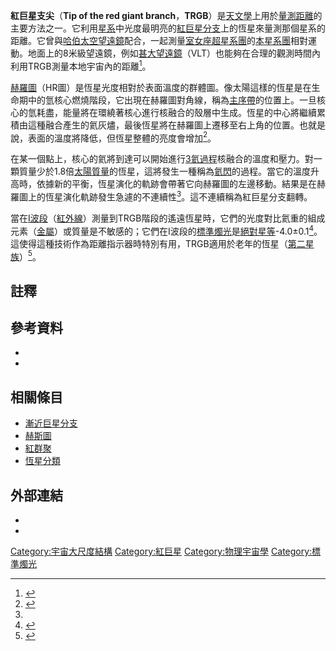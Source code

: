'''紅巨星支尖'''（'''Tip of the red giant branch'''，'''TRGB'''）是[[天文學|天文學]]上用於[[標準燭光|量測距離]]的主要方法之一。它利用[[星系|星系]]中光度最明亮的[[紅巨星|紅巨星分支]]上的恆星來量測那個星系的距離。它曾與[[哈伯太空望遠鏡|哈伯太空望遠鏡]]配合，一起測量[[室女座超星系團|室女座超星系團]]的[[本星系團|本星系團]]相對運動。地面上的8米級望遠鏡，例如[[甚大望遠鏡|甚大望遠鏡]]（VLT）也能夠在合理的觀測時間內利用TRGB測量本地宇宙內的距離<ref>{{cite journal|arxiv=1803.02406|last1=Müller|first1=Oliver|title=Tip of the red giant branch distances to the dwarf galaxies dw1335-29 and dw1340-30 in the Centaurus group|journal=Astronomy & Astrophysics|volume=615|pages=A96|last2=Rejkuba|first2=Marina|last3=Jerjen|first3=Helmut|year=2018|doi=10.1051/0004-6361/201732455}}</ref>。

[[赫羅圖|赫羅圖]]（HR圖）是恆星光度相對於表面溫度的群體圖。像太陽這樣的恆星是在生命期中的氫核心燃燒階段，它出現在赫羅圖對角線，稱為[[主序帶|主序帶]]的位置上。一旦核心的氫耗盡，能量將在環繞著核心進行核融合的殼層中生成。恆星的中心將繼續累積由這種融合產生的氦灰燼，最後恆星將在赫羅圖上遷移至右上角的位置。也就是說，表面的溫度將降低，但恆星整體的亮度會增加<ref name="harpaz">{{cite book
  | first=Amos | last=Harpaz | year=1994
  | title=Stellar evolution | series=Peters Series
  | pages=103–110 | publisher=A K Peters, Ltd.
  | isbn=1568810121 }}</ref>。

在某一個點上，核心的氦將到達可以開始進行[[3氦過程|3氦過程]]核融合的溫度和壓力。對一顆質量少於1.8倍[[太陽質量|太陽質量]]的恆星，這將發生一種稱為[[氦閃|氦閃]]的過程。當它的溫度升高時，依據新的平衡，恆星演化的軌跡會帶著它向赫羅圖的左邊移動。結果是在赫羅圖上的恆星演化軌跡發生急遽的不連續性<ref name="harpaz" />。這不連續稱為紅巨星分支翻轉。

當在[[UBV測光系統|I波段]]（[[紅外線|紅外線]]）測量到TRGB階段的遙遠恆星時，它們的光度對比氦重的組成元素（[[金屬量|金屬]]）或質量是不敏感的；它們在I波段的[[標準燭光|標準燭光]]是[[絕對星等|絕對星等]]-4.0±0.1<ref>{{cite conference | title= The Tip of the Red Giant Branch as a Population II Distance Indicator | author=Sakai, S | bibcode=1999IAUS..183...48S | conference= Proceedings of the 183rd symposium of the International Astronomical Union | editor= Katsuhiko Sato | date=1999 | publisher= Dordrecht, Boston: Kluwer Academic}}</ref>。這使得這種技術作為距離指示器時特別有用，TRGB適用於老年的恆星（[[星族|第二星族]]）<ref name="Ferrareseetal2000">{{cite journal
 | display-authors=6
 | author=Ferrarese, Laura
 | author2=Ford, Holland C.
 | author3=Huchra, John
 | author4=Kennicutt, Robert C., Jr.
 | author5=Mould, Jeremy R.
 | author6=Sakai, Shoko
 | author7=Freedman, Wendy L.
 | author8=Stetson, Peter B.
 | author9=Madore, Barry F.
 | author10=Gibson, Brad K.
 | author11=Graham, John A.
 | author12=Hughes, Shaun M.
 | author13=Illingworth, Garth D.
 | author14=Kelson, Daniel D.
 | author15=Macri, Lucas
 | author16=Sebo, Kim
 | author17=Silbermann, N. A.
 | title=A Database of Cepheid Distance Moduli and Tip of the Red Giant Branch, Globular Cluster Luminosity Function, Planetary Nebula Luminosity Function, and Surface Brightness Fluctuation Data Useful for Distance Determinations
 | journal=The Astrophysical Journal Supplement Series
 | date=2000 | volume=128 | issue=2 | pages=431–459
 | bibcode=2000ApJS..128..431F
 | doi=10.1086/313391 | type=abstract |arxiv = astro-ph/9910501
 }}</ref>。

==註釋==
{{Reflist|2}}

==參考資料==
{{refbegin}}
* {{cite web|
accessdate=February 14, 2005|
url=http://www.astro.ucla.edu/~shoko/trgb.html|
title=Tip of the Red Giant Branch as a Distance Indicator|
work=Shoko Sakai, Research Astronomer, Division of Astronomy and Astrophysics, University of California, Los Angeles|
archive-date=2020-01-28|
archive-url=https://web.archive.org/web/20200128175158/http://www.astro.ucla.edu/~shoko/trgb.html|
dead-url=no}}
* {{cite web|accessdate=February 14, 2005|
url=http://spaceref.com/news/viewsr.html?pid=10116|
title=NASA Hubble Space Telescope Daily Report # 3431|
work=SpaceRef}}
{{refend}}

== 相關條目 ==
* [[漸近巨星分支|漸近巨星分支]]
* [[赫斯圖|赫斯圖]]
* [[紅群聚|紅群聚]]
* [[恆星分類|恆星分類]]

== 外部連結 ==
* {{cite web|
accessdate=February 14, 2005|
url=http://www.astro.ucla.edu/~shoko/trgb.html|
title=Tip of the Red Giant Branch as a Distance Indicator|
work=Shoko Sakai, Research Astronomer, Division of Astronomy and Astrophysics, University of California, Los Angeles|
archive-date=2020-01-28|
archive-url=https://web.archive.org/web/20200128175158/http://www.astro.ucla.edu/~shoko/trgb.html|
dead-url=no}}
* {{cite web|accessdate=February 14, 2005|
url=http://spaceref.com/news/viewsr.html?pid=10116|
title=NASA Hubble Space Telescope Daily Report # 3431|
work=SpaceRef}}

[[Category:宇宙大尺度結構|Category:宇宙大尺度結構]]
[[Category:紅巨星|Category:紅巨星]]
[[Category:物理宇宙學|Category:物理宇宙學]]
[[Category:標準燭光|Category:標準燭光]]
